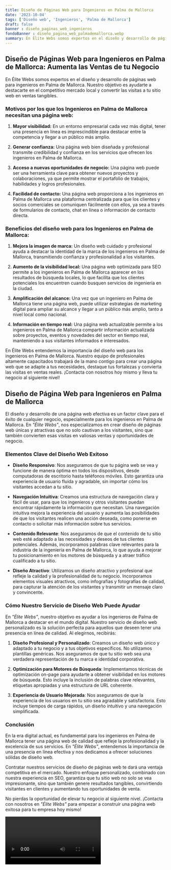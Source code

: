 ```yaml
---
title: Diseño de Páginas Web para Ingenieros en Palma de Mallorca
date: '2023-10-04'
tags: ['Diseño web', 'Ingenieros', 'Palma de Mallorca']
draft: false
banner : diseño_paginas_web_ingenieros
fondoBanner : diseño_pagina_web_palmademallorca.webp
summary: En Élite Webs somos expertos en el diseño y desarrollo de páginas web para ingenieros en Palma de Mallorca. Nuestro objetivo es ayudarte a destacarte en el competitivo mercado local y convertir las visitas a tu sitio web en ventas tangibles.
---
```


## Diseño de Páginas Web para Ingenieros en Palma de Mallorca: Aumenta las Ventas de tu Negocio

En Élite Webs somos expertos en el diseño y desarrollo de páginas web para ingenieros en Palma de Mallorca. Nuestro objetivo es ayudarte a destacarte en el competitivo mercado local y convertir las visitas a tu sitio web en ventas tangibles.

### Motivos por los que los Ingenieros en Palma de Mallorca necesitan una página web:

1. **Mayor visibilidad:** En un entorno empresarial cada vez más digital, tener una presencia en línea es imprescindible para destacar entre la competencia y llegar a un público más amplio.

2. **Generar confianza:** Una página web bien diseñada y profesional transmite credibilidad y confianza en los servicios que ofrecen los ingenieros en Palma de Mallorca. 

3. **Acceso a nuevas oportunidades de negocio:** Una página web puede ser una herramienta clave para obtener nuevos proyectos y colaboraciones, ya que permite mostrar el portafolio de trabajos, habilidades y logros profesionales.

4. **Facilidad de contacto:** Una página web proporciona a los ingenieros en Palma de Mallorca una plataforma centralizada para que los clientes y socios comerciales se comuniquen fácilmente con ellos, ya sea a través de formularios de contacto, chat en línea o información de contacto directa.

### Beneficios del diseño web para los Ingenieros en Palma de Mallorca:

1. **Mejora la imagen de marca:** Un diseño web cuidado y profesional ayuda a destacar la identidad de la marca de los ingenieros en Palma de Mallorca, transmitiendo confianza y profesionalidad a los visitantes.

2. **Aumento de la visibilidad local:** Una página web optimizada para SEO permite a los ingenieros en Palma de Mallorca aparecer en los resultados de búsqueda locales, lo que facilita que los clientes potenciales los encuentren cuando busquen servicios de ingeniería en la ciudad.

3. **Amplificación del alcance:** Una vez que un ingeniero en Palma de Mallorca tiene una página web, puede utilizar estrategias de marketing digital para ampliar su alcance y llegar a un público más amplio, tanto a nivel local como nacional.

4. **Información en tiempo real:** Una página web actualizable permite a los ingenieros en Palma de Mallorca compartir información actualizada sobre proyectos, eventos y novedades del sector en tiempo real, manteniendo a sus visitantes informados e interesados.

En Élite Webs entendemos la importancia del diseño web para los ingenieros en Palma de Mallorca. Nuestro equipo de profesionales altamente capacitados trabajará de la mano contigo para crear una página web que se adapte a tus necesidades, destaque tus fortalezas y convierta las visitas en ventas reales. ¡Contacta con nosotros hoy mismo y lleva tu negocio al siguiente nivel!

<GifSeo />

<Cta />

## Diseño de Página Web para Ingenieros en Palma de Mallorca

El diseño y desarrollo de una página web efectiva es un factor clave para el éxito de cualquier negocio, especialmente para los ingenieros en Palma de Mallorca. En *"Élite Webs"*, nos especializamos en crear diseño de páginas web únicas y atractivas que no solo cautivan a los visitantes, sino que también convierten esas visitas en valiosas ventas y oportunidades de negocio.

### Elementos Clave del Diseño Web Exitoso

- **Diseño Responsivo**: Nos aseguramos de que tu página web se vea y funcione de manera óptima en todos los dispositivos, desde computadoras de escritorio hasta teléfonos móviles. Esto garantiza una experiencia de usuario fluida y agradable, sin importar cómo los visitantes accedan a tu sitio.

- **Navegación Intuitiva**: Creamos una estructura de navegación clara y fácil de usar, para que los ingenieros y otros visitantes puedan encontrar rápidamente la información que necesitan. Una navegación intuitiva mejora la experiencia del usuario y aumenta las posibilidades de que los visitantes realicen una acción deseada, como ponerse en contacto o solicitar más información sobre tus servicios.

- **Contenido Relevante**: Nos aseguramos de que el contenido de tu sitio web esté adaptado a las necesidades y deseos de tus clientes potenciales. Además, incorporamos palabras clave relevantes para la industria de la ingeniería en Palma de Mallorca, lo que ayuda a mejorar tu posicionamiento en los motores de búsqueda y a atraer tráfico cualificado a tu sitio.

- **Diseño Atractivo**: Utilizamos un diseño atractivo y profesional que refleje la calidad y la profesionalidad de tu negocio. Incorporamos elementos visuales atractivos, como infografías y fotografías de calidad, para capturar la atención de los visitantes y transmitir un mensaje claro y convincente.

### Cómo Nuestro Servicio de Diseño Web Puede Ayudar

En *"Élite Webs"*, nuestro objetivo es ayudar a los ingenieros de Palma de Mallorca a destacar en el mundo digital. Nuestro servicio de diseño web personalizado es la solución perfecta para aquellos que deseen tener una presencia en línea de calidad. Al elegirnos, recibirás:

1. **Diseño Profesional y Personalizado**: Creamos un diseño web único y adaptado a tu negocio y a tus objetivos específicos. No utilizamos plantillas genéricas. Nos aseguramos de que tu sitio web sea una verdadera representación de tu marca e identidad corporativa.

2. **Optimización para Motores de Búsqueda**: Implementamos técnicas de optimización on-page para ayudarte a obtener visibilidad en los motores de búsqueda. Esto incluye la inclusión de palabras clave relevantes, etiquetas apropiadas y una estructura de URL coherente.

3. **Experiencia de Usuario Mejorada**: Nos aseguramos de que la experiencia de los usuarios en tu sitio sea agradable y satisfactoria. Esto incluye tiempos de carga rápidos, un diseño intuitivo y una navegación simplificada.

### Conclusión

En la era digital actual, es fundamental para los ingenieros en Palma de Mallorca tener una página web de calidad que refleje la profesionalidad y la excelencia de sus servicios. En *"Élite Webs"*, entendemos la importancia de una presencia en línea efectiva y nos dedicamos a ofrecer soluciones sólidas de diseño web.

Contratar nuestros servicios de diseño de páginas web te dará una ventaja competitiva en el mercado. Nuestro enfoque personalizado, combinado con nuestra experiencia en SEO, garantiza que tu sitio web no solo se vea impresionante, sino que también genere resultados tangibles, convirtiendo visitantes en clientes y aumentando tus oportunidades de venta.

No pierdas la oportunidad de elevar tu negocio al siguiente nivel. ¡Contacta con nosotros en *"Élite Webs"* para empezar a construir una página web exitosa para tu empresa hoy mismo!

<Video />

<CtaBot job='Ingenieros' city='Palma de Mallorca'/>

<Gmaps query='Palma de Mallorca+españa+maps' />